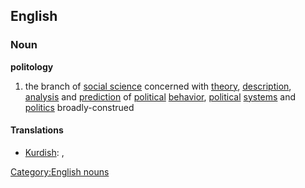 ==English==
===Noun===
'''politology'''
# the branch of [[social science]] concerned with [[theory]], [[description]], [[analysis]] and [[prediction]] of [[political]] [[behavior]], [[political]] [[system]]s and [[politics]] broadly-construed

====Translations====
*[[Kurdish]]: {{trad|ku|siyasetnasî}} {{f}}, {{trad|ku|siyasetnasî}} {{f}}

[[Category:English nouns]]